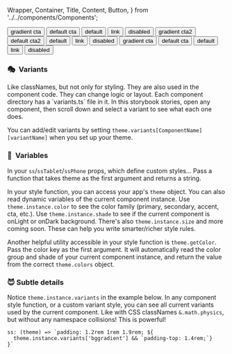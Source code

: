   Wrapper,
  Container,
  Title,
  Content,
  Button,
} from '../../components/Components';

<Meta title="Variants + variables" id="about-10" />

<AppProvider>
<Wrapper>

<Container variant="bgcolor">
  <Title color="cta">on light:</Title>
  <Content>
    <Button variant="bggradient" color="cta">
      gradient cta
    </Button>
    <Button color="cta">default cta</Button>
    <Button>default</Button>
    <Button variant="link" color="cta">
      link
    </Button>
    <Button variant="disabled" color="cta">
      disabled
    </Button>
  </Content>
</Container>

<Container variant="bggradient" color="cta">
  <Title color="cta2">on gradient:</Title>
  <Content>
    <Button variant="bggradient" color="cta2">
      gradient cta2
    </Button>
    <Button color="cta2">default cta2</Button>
    <Button>default</Button>
    <Button variant="link" color="cta2">
      link
    </Button>
    <Button variant="disabled" color="cta2">
      disabled
    </Button>
  </Content>
</Container>

<Container variant="bgcolor" onDark>
  <Title onDark>on dark:</Title>
  <Content>
    <Button variant="bggradient" color="cta">
      gradient cta
    </Button>
    <Button color="cta">default cta</Button>
    <Button>default</Button>
    <Button variant="link" color="cta">
      link
    </Button>
    <Button variant="disabled" color="cta">
      disabled
    </Button>
  </Content>
</Container>

<h3 className="gold">🎭 &nbsp;Variants</h3>
Like classNames, but not only for styling. They are also used in the component code.
They can change logic or layout. Each component directory has a `variants.ts` file
in it. In this storybook stories, open any component, then scroll down and select
a variant to see what each one does.

You can add/edit variants by setting `theme.variants[ComponentName][variantName]` when you set up your theme.

<h3 className="gold">💅 &nbsp;Variables</h3>

In your `ss`/`ssTablet`/`ssPhone` props, which define custom styles... Pass a function that takes theme as the first argument and returns a string.

In your style function, you can access your app's `theme` object. You can also read dynamic variables of the current component instance. Use `theme.instance.color` to see the color family (primary, secondary, accent, cta, etc.). Use `theme.instance.shade` to see if the current component is onLight or onDark background. There's also `theme.instance.size` and more coming soon. These can help you write smarter/richer style rules.

Another helpful utility accessible in your style function is `theme.getColor`. Pass the color key as the first argument. It will automatically read the color group and shade of your current component instance, and return the value from the correct `theme.colors` object.

<h3 className="gold">😈 Subtle details</h3>

Notice `theme.instance.variants` in the example below. In any component style function, or a custom variant style, you can see all current variants used by the current component. Like with CSS classNames `&.math.physics`, but without any namespace collisions! This is powerful!

```
ss: (theme) => `padding: 1.2rem 1rem 1.9rem; ${
  theme.instance.variants['bggradient'] && `padding-top: 1.4rem;`}
}`
```

</Wrapper>
</AppProvider>
